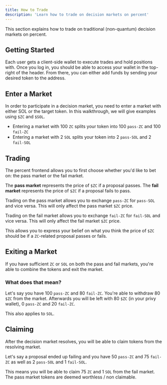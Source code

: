 ```yaml
---
title: How to Trade
description: 'Learn how to trade on decision markets on percent'
---
```


This section explains how to trade on traditional (non-quantum) decision markets on percent.

## Getting Started

Each user gets a client-side wallet to execute trades and hold positions with. Once you log in, you should be able to access your wallet in the top-right of the header. From there, you can either add funds by sending your desired token to the address.

## Enter a Market

In order to participate in a decision market, you need to enter a market with either SOL or the target token. In this walkthrough, we will give examples using `$ZC` and `$SOL`.

- Entering a market with 100 `ZC` splits your token into 100 `pass-ZC` and 100 `fail-ZC`
- Entering a market with 2 `SOL` splits your token into 2 `pass-SOL` and 2 `fail-SOL`

## Trading

The percent frontend allows you to first choose whether you'd like to bet on: the pass market or the fail market.

The **pass market** represents the price of `$ZC` if a proposal passes. The **fail market** represents the price of `$ZC` if a proposal fails to pass.

Trading on the pass market allows you to exchange `pass-ZC` for `pass-SOL` and vice versa. This will only affect the pass market `$ZC` price.

Trading on the fail market allows you to exchange `fail-ZC` for `fail-SOL` and vice versa. This will only affect the fail market `$ZC` price.

This allows you to express your belief on what you think the price of `$ZC` should be if a `ZC`-related proposal passes or fails.

## Exiting a Market

If you have sufficient `ZC` or `SOL` on both the pass and fail markets, you're able to combine the tokens and exit the market.

### What does that mean?

Let's say you have 100 `pass-ZC` and 80 `fail-ZC`. You're able to withdraw 80 `$ZC` from the market. Afterwards you will be left with 80 `$ZC` (in your privy wallet), 0 `pass-ZC` and 20 `fail-ZC`.

This also applies to `SOL`.

## Claiming

After the decision market resolves, you will be able to claim tokens from the resolving market.

Let's say a proposal ended up failing and you have 50 `pass-ZC` and 75 `fail-ZC` as well as 2 `pass-SOL` and 1 `fail-SOL`.

This means you will be able to claim 75 `ZC` and 1 `SOL` from the fail market. The pass market tokens are deemed worthless / non claimable.
